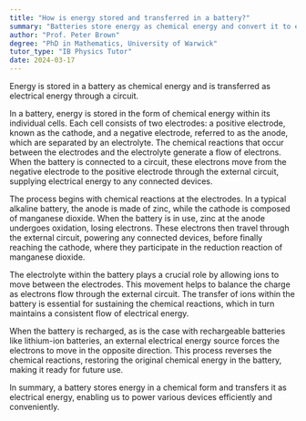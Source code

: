 ```yaml
---
title: "How is energy stored and transferred in a battery?"
summary: "Batteries store energy as chemical energy and convert it to electrical energy for use in circuits."
author: "Prof. Peter Brown"
degree: "PhD in Mathematics, University of Warwick"
tutor_type: "IB Physics Tutor"
date: 2024-03-17
---
```


Energy is stored in a battery as chemical energy and is transferred as electrical energy through a circuit.

In a battery, energy is stored in the form of chemical energy within its individual cells. Each cell consists of two electrodes: a positive electrode, known as the cathode, and a negative electrode, referred to as the anode, which are separated by an electrolyte. The chemical reactions that occur between the electrodes and the electrolyte generate a flow of electrons. When the battery is connected to a circuit, these electrons move from the negative electrode to the positive electrode through the external circuit, supplying electrical energy to any connected devices.

The process begins with chemical reactions at the electrodes. In a typical alkaline battery, the anode is made of zinc, while the cathode is composed of manganese dioxide. When the battery is in use, zinc at the anode undergoes oxidation, losing electrons. These electrons then travel through the external circuit, powering any connected devices, before finally reaching the cathode, where they participate in the reduction reaction of manganese dioxide.

The electrolyte within the battery plays a crucial role by allowing ions to move between the electrodes. This movement helps to balance the charge as electrons flow through the external circuit. The transfer of ions within the battery is essential for sustaining the chemical reactions, which in turn maintains a consistent flow of electrical energy.

When the battery is recharged, as is the case with rechargeable batteries like lithium-ion batteries, an external electrical energy source forces the electrons to move in the opposite direction. This process reverses the chemical reactions, restoring the original chemical energy in the battery, making it ready for future use.

In summary, a battery stores energy in a chemical form and transfers it as electrical energy, enabling us to power various devices efficiently and conveniently.
    